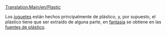 [[Translation:Main/en/Plastic]]{{en/-}}
{{es/Carga| carga  = Plástico
| imagen = PlasticFountains.png
| producida =[[Main/es/Fuentes de plástico|Fuentes de plástico]]
| aceptada  =[[Main/es/Fábrica de juguetes|Fábrica de juguetes]]
}}

Los [[Main/es/Juguetes|juguetes]] están hechos principalmente de plástico, y, por supuesto, el plástico tiene que ser extraído de alguna parte, en [[Main/es/fantasía|fantasía]] se obtiene en las [[Main/es/Fuentes de plástico|fuentes de plástico]].
